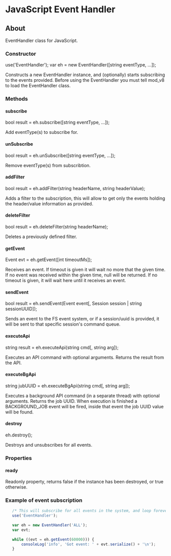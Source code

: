 
# JavaScript Event Handler 

 

## About

EventHandler class for JavaScript.

### Constructor

use('EventHandler');
var eh = new EventHandler([string eventType, ...]);

Constructs a new EventHandler instance, and (optionally) starts subscribing to the events provided. Before using the EventHandler you must tell mod\_v8 to load the EventHandler class.

### Methods

#### subscribe

bool result = eh.subscribe([string eventType, ...]);

Add eventType(s) to subscribe for.

#### unSubscribe

bool result = eh.unSubscribe([string eventType, ...]);

Remove eventType(s) from subscribtion.

#### addFilter

bool result = eh.addFilter(string headerName, string headerValue);

Adds a filter to the subscription, this will allow to get only the events holding the header/value information as provided.

#### deleteFilter

bool result = eh.deleteFilter(string headerName);

Deletes a previously defined filter.

#### getEvent

Event evt = eh.getEvent([int timeoutMs]);

Receives an event. If timeout is given it will wait no more that the given time. If no event was received within the given time, null will be returned. If no timeout is given, it will wait here until it receives an event.

#### sendEvent

bool result = eh.sendEvent(Event event[, Session session | string sessionUUID]);

Sends an event to the FS event system, or if a session/uuid is provided, it will be sent to that specific session's command queue.

#### executeApi

string result = eh.executeApi(string cmd[, string arg]);

Executes an API command with optional arguments. Returns the result from the API.

#### executeBgApi

string jubUUID = eh.executeBgApi(string cmd[, string arg]);

Executes a background API command (in a separate thread) with optional arguments. Returns the job UUID. When execution is finished a BACKGROUND\_JOB event will be fired, inside that event the job UUID value will be found.

#### destroy

eh.destroy();

Destroys and unsubscribes for all events.

### Properties

#### ready

Readonly property, returns false if the instance has been destroyed, or true otherwise.

### Example of event subscription

```javascript
   /* This will subscribe for all events in the system, and loop forever */
   use('EventHandler');
   
   var eh = new EventHandler('ALL');
   var evt;
   
   while ((evt = eh.getEvent(60000))) {
       consoleLog('info', 'Got event: ' + evt.serialize() + '\n');
   }
```

